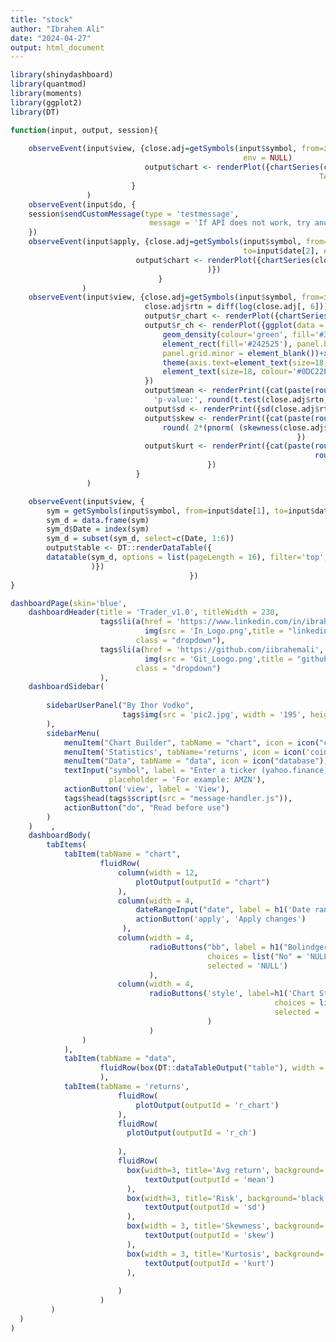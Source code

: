 ```yaml
---
title: "stock"
author: "Ibrahem Ali"
date: "2024-04-27"
output: html_document
---
```



```r
library(shinydashboard)
library(quantmod)
library(moments)
library(ggplot2)
library(DT)
```

```r
function(input, output, session){
      
    observeEvent(input$view, {close.adj=getSymbols(input$symbol, from=input$date[1],
                                                    env = NULL)
                              output$chart <- renderPlot({chartSeries(close.adj, type=input$style,
                                                                     TA=input$bb)}) 
                           }
                 )
    observeEvent(input$do, {
    session$sendCustomMessage(type = 'testmessage',
                               message = 'If API does not work, try another ticker or restart the app')
    })
    observeEvent(input$apply, {close.adj=getSymbols(input$symbol, from=input$date[1],
                                                    to=input$date[2], env = NULL)
                            output$chart <- renderPlot({chartSeries(close.adj, type=input$style, TA=input$bb
                                            )})
                                 }
                )
    observeEvent(input$view, {close.adj=getSymbols(input$symbol, from=input$date[1], to=input$date[2], env=NULL)
                              close.adj$rtn = diff(log(close.adj[, 6]))
                              output$r_chart <- renderPlot({chartSeries(close.adj$rtn)})
                              output$r_ch <- renderPlot({ggplot(data = close.adj, aes(x=close.adj$rtn)) + 
                                  geom_density(colour='green', fill='#33BF66', alpha=0.5)+theme(plot.background = 
                                  element_rect(fill='#242525'), panel.background = element_rect(fill='#292B2C'),
                                  panel.grid.minor = element_blank())+xlab('daily log_returns')+
                                  theme(axis.text=element_text(size=18, colour='#0FDD16'), axis.title=
                                  element_text(size=18, colour='#0DC22E'))
                              })
                              output$mean <- renderPrint({cat(paste(round(mean(close.adj$rtn, na.rm=TRUE),5),
                                'p-value:', round(t.test(close.adj$rtn, na.rm = TRUE)$p.value, 5), sep='\n')) })
                              output$sd <- renderPrint({sd(close.adj$rtn, na.rm=TRUE)})
                              output$skew <- renderPrint({cat(paste(round(skewness(close.adj$rtn, na.rm=TRUE),5), 'p-value:',
                                  round( 2*(pnorm( (skewness(close.adj$rtn, na.rm=TRUE))/sqrt(6/nrow(close.adj)) )),5), sep='\n'))
                                                                })
                              output$kurt <- renderPrint({cat(paste(round(kurtosis(close.adj$rtn, na.rm=TRUE),5), 'p-value:',
                                                                    round( 2*(1-pnorm( (kurtosis(close.adj$rtn, na.rm=TRUE))/sqrt(24/nrow(close.adj)) )),5), sep='\n'))
                                            })
                            }
                 )

    observeEvent(input$view, {
        sym = getSymbols(input$symbol, from=input$date[1], to=input$date[2], env = NULL)
        sym_d = data.frame(sym)
        sym_d$Date = index(sym)
        sym_d = subset(sym_d, select=c(Date, 1:6))
        output$table <- DT::renderDataTable({
        datatable(sym_d, options = list(pageLength = 16), filter='top', rownames=FALSE
                  )})
                                        })
}
```



```r
dashboardPage(skin='blue',
    dashboardHeader(title = 'Trader_v1.0', titleWidth = 230,
                    tags$li(a(href = 'https://www.linkedin.com/in/ibrahemalii/',
                              img(src = 'In_Logo.png',title = "linkedin link", height = "45px")),
                            class = "dropdown"),
                    tags$li(a(href = 'https://github.com/iibrahemali',
                              img(src = 'Git_Loogo.png',title = "github link", height = "45px")),
                            class = "dropdown")
                    ),
    dashboardSidebar(
        
        sidebarUserPanel("By Ihor Vodko", 
                         tags$img(src = 'pic2.jpg', width = '195', height = '100' ) 
        ),
        sidebarMenu(
            menuItem("Chart Builder", tabName = "chart", icon = icon("chart-line")),
            menuItem('Statistics', tabName='returns', icon = icon('coins')),
            menuItem("Data", tabName = "data", icon = icon("database")),
            textInput("symbol", label = "Enter a ticker (yahoo.finance)", 
                      placeholder = 'For example: AMZN'),
            actionButton('view', label = 'View'),
            tags$head(tags$script(src = "message-handler.js")),
            actionButton("do", "Read before use")
        )
    )    ,
    dashboardBody(
        tabItems(
            tabItem(tabName = "chart",
                    fluidRow(
                        column(width = 12,
                            plotOutput(outputId = "chart")
                        ),
                        column(width = 4,
                            dateRangeInput("date", label = h1('Date range'), start = '2018-01-01'),
                            actionButton('apply', 'Apply changes')
                         ),
                        column(width = 4,
                               radioButtons("bb", label = h1("Bolindger Bands"),
                                            choices = list("No" = 'NULL', "Yes" = 'addBBands(n=20, sd=2.33)'), 
                                            selected = 'NULL')
                               ),
                        column(width = 4, 
                               radioButtons('style', label=h1('Chart Style'),
                                                           choices = list('Line' = 'line', 'Bars'= 'bars', 'Candlesticks'='candlesticks' ) ,
                                                           selected = 'line'
                                            )
                               )
                )
            ),
            tabItem(tabName = "data",
                    fluidRow(box(DT::dataTableOutput("table"), width = 12))
                    ),
            tabItem(tabName = 'returns', 
                        fluidRow(
                            plotOutput(outputId = 'r_chart')
                        ),
                        fluidRow(
                          plotOutput(outputId = 'r_ch')
                          
                        ),
                        fluidRow(
                          box(width=3, title='Avg return', background='black', solidHeader=TRUE, status='warning',
                              textOutput(outputId = 'mean')
                          ),
                          box(width=3, title='Risk', background='black', solidHeader=TRUE, status='warning',
                              textOutput(outputId = 'sd')
                          ),
                          box(width = 3, title='Skewness', background='black', solidHeader=TRUE, status='warning',
                              textOutput(outputId = 'skew')
                          ),
                          box(width = 3, title='Kurtosis', background='black', solidHeader=TRUE, status='warning',
                              textOutput(outputId = 'kurt')
                          ),
                          
                        )
                    )
         )
  )
)


```

